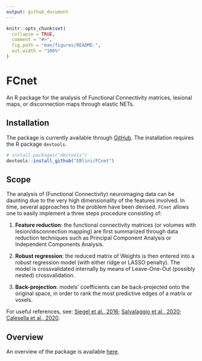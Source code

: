 ```yaml
---
output: github_document
---
```


<!-- README.md is generated from README.Rmd. Please edit that file -->

```r
knitr::opts_chunk$set(
  collapse = TRUE,
  comment = "#>",
  fig.path = "man/figures/README-",
  out.width = "100%"
)
```

# FCnet

<!-- badges: start -->
<!-- badges: end -->

 An R package for the analysis of Functional Connectivity matrices, lesional maps, or disconnection maps through elastic NETs.
 
## Installation

The package is currently available through [GitHub](https://github.com/). The installation requires the R package `devtools`.

``` r
# install.packages("devtools")
devtools::install_github("EBlini/FCnet")

```

## Scope

The analysis of (Functional Connectivity) neuroimaging data can be daunting due to the very high dimensionality of the features involved. 
In time, several approaches to the problem have been devised. `FCnet` allows one to easily implement a three steps procedure consisting of:


  1) **Feature reduction**: the functional connectivity matrices (or volumes with lesion/disconnection mapping) are first summarized through data reduction techniques such as Principal Component Analysis or Independent Components Analysis. 
 
 
  2) **Robust regression**: the reduced matrix of Weights is then entered into a robust regression model (with either ridge or LASSO penalty). The model is crossvalidated internally by means of Leave-One-Out (possibly nested) crossvalidation.
  
  
  3) **Back-projection**: models' coefficients can be back-projected onto the original space, in order to rank the most predictive edges of a matrix or voxels.
 
  
For useful references, see: [Siegel et al., 2016](https://www.pnas.org/content/113/30/E4367); [Salvalaggio et al., 2020](https://academic.oup.com/brain/article/143/7/2173/5861020);
 [Calesella et al., 2020](https://link.springer.com/chapter/10.1007%2F978-3-030-59277-6_3).
 
## Overview

An overview of the package is available [here](https://eblini.github.io/FCnet/articles/FCnet_overview_of_package.html).

